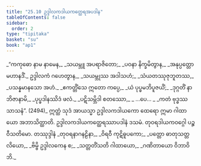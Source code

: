 ```yaml
---
title: "25.10 ဥဒ္ဒါလကဒါယကတ္ထေရအပဒါန"
tableOfContents: false
sidebar:
  order: 2
type: "tipitaka"
basket: "su"
book: "ap1"
---
```



<DynamicBreadcrumb />

<Division number="34" book="ap1">

<Paragraph number="3085" type="verses" book="ap1">
_“ကကုဓော နာမ နာမေန,_  
_သယမ္ဘူ အပရာဇိတော;_  
_ပဝနာ နိက္ခမိတွာန,_  
_အနုပ္ပတ္တော မဟာနဒိံ._  

</Paragraph>

</Division>
<Division number="35" book="ap1">

<Paragraph number="3086" type="verses" book="ap1">
ဥဒ္ဒါလကံ ဂဟေတွာန,_  
_သယမ္ဘုဿ အဒါသဟံ;_  
_သံယတဿုဇုဘူတဿ,_  
_ပသန္နမာနသော အဟံ._  

</Paragraph>

</Division>
<Division number="36" book="ap1">

<Paragraph number="3087" type="verses" book="ap1">
_ဧကတ္တိံသေ ဣတော ကပ္ပေ,_  
_ယံ ပုပ္ဖမဘိပူဇယိံ;_  
_ဒုဂ္ဂတိံ နာဘိဇာနာမိ,_  
_ပုပ္ဖဒါနဿိဒံ ဖလံ._  

</Paragraph>

</Division>
<Division number="37" book="ap1">

<Paragraph number="3088" type="verses" book="ap1">
_ပဋိသမ္ဘိဒါ စတဿော,_  
_ …ပေ… _  
_ကတံ ဗုဒ္ဓဿ သာသနံ”. (2494)_  

</Paragraph>

<Paragraph number="3089" book="ap1">
ဣတ္ထံ သုဒံ အာယသ္မာ ဥဒ္ဒါလကဒါယကော ထေရော ဣမာ ဂါထာယော အဘာသိတ္ထာတိ.

</Paragraph>
</Division>

<Paragraph number="3090" type="center" book="ap1">
ဥဒ္ဒါလကဒါယကတ္ထေရဿာပဒါနံ ဒသမံ.



</Paragraph>

<Paragraph number="3091" type="center" book="ap1">
တုဝရဒါယကဝဂ္ဂေါ ပဉ္စဝီသတိမော.



</Paragraph>

<Paragraph number="3092" type="center" book="ap1">
တဿုဒ္ဒါနံ


</Paragraph>

<Paragraph number="3093" type="verses" book="ap1">
_တုဝရနာဂနဠိနာ,_  
_ဝိရဝီ ကုဋိဓူပကော;_  
_ပတ္တော ဓာတုသတ္တလိယော,_  
_ဗိမ္ဗိ ဥဒ္ဒါလကေန စ;_  
_သတ္တတိံသတိ ဂါထာယော,_  
_ဂဏိတာယော ဝိဘာဝိဘိ._
</Paragraph>